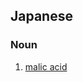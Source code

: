 ==Japanese==
{{ja-kanjitab|りん|ご|さん|yomi=o}}

===Noun===
{{ja-noun|りんごさん}}

# {{lb|ja|organic compound|sort=りんごさん}} [[malic acid]]